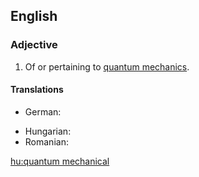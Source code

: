 ==English==

===Adjective===
{{en-adj|-|head=[[quantum]] [[mechanical]]}}

# Of or pertaining to [[quantum mechanics]].

====Translations====
{{trans-top|of or pertaining to quantum mechanics}}
* German: {{t+|de|quantenmechanisch}}
{{trans-mid}}
* Hungarian: {{t+|hu|kvantummechanikai}}
* Romanian: {{t|ro|de mecanică cuantică}}
{{trans-bottom}}

[[hu:quantum mechanical]]